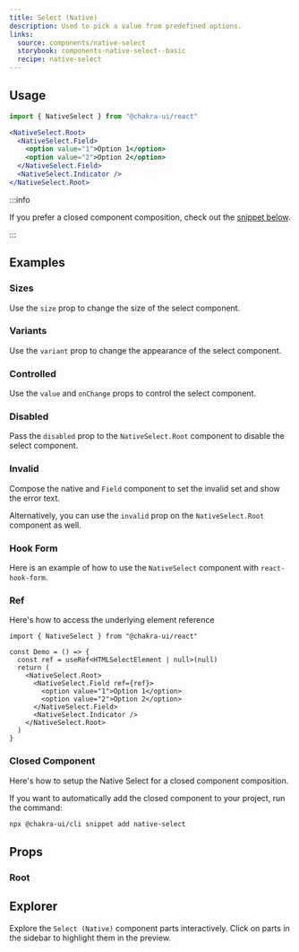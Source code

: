 ```yaml
---
title: Select (Native)
description: Used to pick a value from predefined options.
links:
  source: components/native-select
  storybook: components-native-select--basic
  recipe: native-select
---
```


<ExampleTabs name="native-select-basic" />

## Usage

```jsx
import { NativeSelect } from "@chakra-ui/react"
```

```jsx
<NativeSelect.Root>
  <NativeSelect.Field>
    <option value="1">Option 1</option>
    <option value="2">Option 2</option>
  </NativeSelect.Field>
  <NativeSelect.Indicator />
</NativeSelect.Root>
```

:::info

If you prefer a closed component composition, check out the
[snippet below](#closed-component).

:::

## Examples

### Sizes

Use the `size` prop to change the size of the select component.

<ExampleTabs name="native-select-with-sizes" />

### Variants

Use the `variant` prop to change the appearance of the select component.

<ExampleTabs name="native-select-with-variants" />

### Controlled

Use the `value` and `onChange` props to control the select component.

<ExampleTabs name="native-select-controlled" />

### Disabled

Pass the `disabled` prop to the `NativeSelect.Root` component to disable the
select component.

<ExampleTabs name="native-select-with-disabled" />

### Invalid

Compose the native and `Field` component to set the invalid set and show the
error text.

<ExampleTabs name="native-select-with-invalid" />

Alternatively, you can use the `invalid` prop on the `NativeSelect.Root`
component as well.

<ExampleTabs name="native-select-with-invalid-root" />

### Hook Form

Here is an example of how to use the `NativeSelect` component with
`react-hook-form`.

<ExampleTabs name="native-select-with-hook-form" />

### Ref

Here's how to access the underlying element reference

```tsx
import { NativeSelect } from "@chakra-ui/react"

const Demo = () => {
  const ref = useRef<HTMLSelectElement | null>(null)
  return (
    <NativeSelect.Root>
      <NativeSelect.Field ref={ref}>
        <option value="1">Option 1</option>
        <option value="2">Option 2</option>
      </NativeSelect.Field>
      <NativeSelect.Indicator />
    </NativeSelect.Root>
  )
}
```

### Closed Component

Here's how to setup the Native Select for a closed component composition.

<ExampleCode name="native-select-closed-component" />

If you want to automatically add the closed component to your project, run the
command:

```bash
npx @chakra-ui/cli snippet add native-select
```

## Props

### Root

<PropTable component="NativeSelect" part="Root" />

## Explorer

Explore the `Select (Native)` component parts interactively. Click on parts in
the sidebar to highlight them in the preview.

<Explorer name="native-select-basic" />
